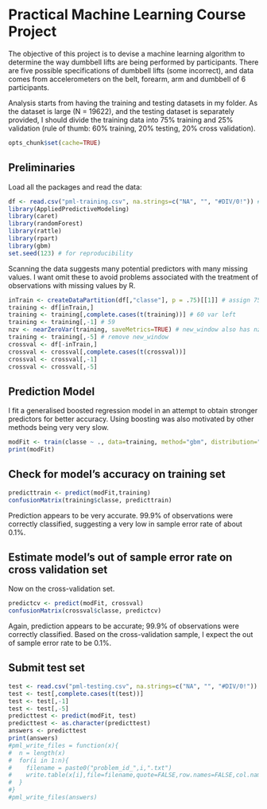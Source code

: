 # Practical Machine Learning Course Project

The objective of this project is to devise a machine learning algorithm to determine the way dumbbell lifts are being performed by participants. There are five possible specifications of dumbbell lifts (some incorrect), and data comes from accelerometers on the belt, forearm, arm and dumbbell of 6 participants. 

Analysis starts from having the training and testing datasets in my folder. As the dataset is large (N = 19622), and the testing dataset is separately provided, I should divide the training data into 75% training and 25% validation (rule of thumb: 60% training, 20% testing, 20% cross validation). 

```r
opts_chunk$set(cache=TRUE)
```

## Preliminaries

Load all the packages and read the data:

```r
df <- read.csv("pml-training.csv", na.strings=c("NA", "", "#DIV/0!")) # Read training data into R
library(AppliedPredictiveModeling)
library(caret)
library(randomForest)
library(rattle)
library(rpart)
library(gbm)
set.seed(123) # for reproducibility
```

Scanning the data suggests many potential predictors with many missing values. I want omit these to avoid problems associated with the treatment of observations with missing values by R.


```r
inTrain <- createDataPartition(df[,"classe"], p = .75)[[1]] # assign 75 pct of obs to training dataset
training <- df[inTrain,]
training <- training[,complete.cases(t(training))] # 60 var left
training <- training[,-1] # 59
nzv <- nearZeroVar(training, saveMetrics=TRUE) # new_window also has nzv
training <- training[,-5] # remove new_window
crossval <- df[-inTrain,]
crossval <- crossval[,complete.cases(t(crossval))] 
crossval <- crossval[,-1] 
crossval <- crossval[,-5]
```

## Prediction Model

I fit a generalised boosted regression model in an attempt to obtain stronger predictors for better accuracy. Using boosting was also motivated by other methods being very very slow. 

```r
modFit <- train(classe ~ ., data=training, method="gbm", distribution="multinomial", verbose=FALSE)
print(modFit)
```

## Check for model's accuracy on training set

```r
predicttrain <- predict(modFit,training)
confusionMatrix(training$classe, predicttrain)
```

Prediction appears to be very accurate. 99.9% of observations were correctly classified, suggesting a very low in sample error rate of about 0.1%.

## Estimate model's out of sample error rate on cross validation set

Now on the cross-validation set.

```r
predictcv <- predict(modFit, crossval)
confusionMatrix(crossval$classe, predictcv)
```

Again, prediction appears to be accurate; 99.9% of observations were correctly classified. Based on the cross-validation sample, I expect the out of sample error rate to be 0.1%.

## Submit test set

```r
test <- read.csv("pml-testing.csv", na.strings=c("NA", "", "#DIV/0!"))
test <- test[,complete.cases(t(test))] 
test <- test[,-1]
test <- test[,-5]
predicttest <- predict(modFit, test)
predicttest <- as.character(predicttest)
answers <- predicttest
print(answers)
#pml_write_files = function(x){
#  n = length(x)
#  for(i in 1:n){
#    filename = paste0("problem_id_",i,".txt")
#    write.table(x[i],file=filename,quote=FALSE,row.names=FALSE,col.names=FALSE)
#  }
#}
#pml_write_files(answers)
```




